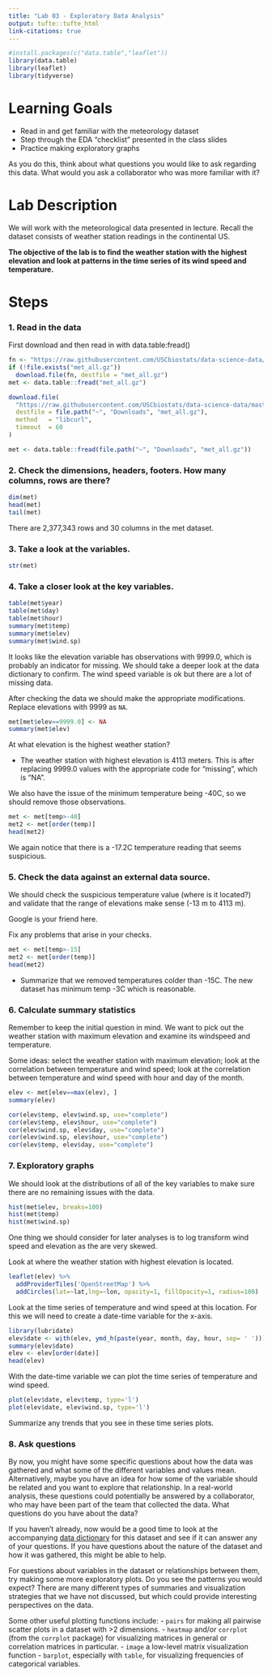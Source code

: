 ```yaml
---
title: "Lab 03 - Exploratory Data Analysis"
output: tufte::tufte_html
link-citations: true
---
```




```r
#install.packages(c("data.table","leaflet"))
library(data.table)
library(leaflet)
library(tidyverse)
```

# Learning Goals

- Read in and get familiar with the meteorology dataset  
- Step through the EDA "checklist" presented in the class slides
- Practice making exploratory graphs

As you do this, think about what questions you would like to ask regarding this data. What would you ask a collaborator who was more familiar with it?


# Lab Description

We will work with the meteorological data presented in lecture. Recall the dataset consists of weather station readings in the continental US. 

**The objective of the lab is to find the weather station with the highest elevation and look at patterns in the time series of its wind speed and temperature.**

# Steps

### 1. Read in the data

First download and then read in with data.table:fread()

```r
fn <- "https://raw.githubusercontent.com/USCbiostats/data-science-data/master/02_met/met_all.gz"
if (!file.exists("met_all.gz"))
  download.file(fn, destfile = "met_all.gz")
met <- data.table::fread("met_all.gz")
```


```r
download.file(
  "https://raw.githubusercontent.com/USCbiostats/data-science-data/master/02_met/met_all.gz",
  destfile = file.path("~", "Downloads", "met_all.gz"),
  method   = "libcurl",
  timeout  = 60
)

met <- data.table::fread(file.path("~", "Downloads", "met_all.gz"))
```

### 2. Check the dimensions, headers, footers. How many columns, rows are there?

```r
dim(met)
head(met)
tail(met)
```
There are 2,377,343 rows and 30 columns in the met dataset.

### 3. Take a look at the variables.

```r
str(met)
```


### 4. Take a closer look at the key variables. 

```r
table(met$year)
table(met$day)
table(met$hour)
summary(met$temp)
summary(met$elev)
summary(met$wind.sp)
```

It looks like the elevation variable has observations with 9999.0, which is probably an indicator for missing. We should take a deeper look at the data dictionary to confirm. The wind speed variable is ok but there are a lot of missing data.

After checking the data we should make the appropriate modifications. Replace elevations with 9999 as `NA`.

```r
met[met$elev==9999.0] <- NA
summary(met$elev)
```
At what elevation is the highest weather station?

- The weather station with highest elevation is 4113 meters. This is after replacing 9999.0 values with the appropriate code for "missing", which is "NA".

We also have the issue of the minimum temperature being -40C, so we should remove those observations.

```r
met <- met[temp>-40]
met2 <- met[order(temp)]
head(met2)
```

We again notice that there is a -17.2C temperature reading that seems suspicious.

### 5. Check the data against an external data source.

We should check the suspicious temperature value (where is it located?) and validate that the range of elevations make sense (-13 m to 4113 m).

Google is your friend here.

Fix any problems that arise in your checks.

```r
met <- met[temp>-15]
met2 <- met[order(temp)]
head(met2)
```
 - Summarize that we removed temperatures colder than -15C. The new dataset has minimum temp -3C which is reasonable.

### 6. Calculate summary statistics

Remember to keep the initial question in mind. We want to pick out the weather station with maximum elevation and examine its windspeed and temperature.

Some ideas: select the weather station with maximum elevation; look at the correlation between temperature and wind speed; look at the correlation between temperature and wind speed with hour and day of the month.

```r
elev <- met[elev==max(elev), ]
summary(elev)
```

```r
cor(elev$temp, elev$wind.sp, use="complete")
cor(elev$temp, elev$hour, use="complete")
cor(elev$wind.sp, elev$day, use="complete")
cor(elev$wind.sp, elev$hour, use="complete")
cor(elev$temp, elev$day, use="complete")
```

### 7. Exploratory graphs


We should look at the distributions of all of the key variables to make sure there are no remaining issues with the data.

```r
hist(met$elev, breaks=100)
hist(met$temp)
hist(met$wind.sp)
```
One thing we should consider for later analyses is to log transform wind speed and elevation as the are very skewed.


Look at where the weather station with highest elevation is located.

```r
leaflet(elev) %>%
  addProviderTiles('OpenStreetMap') %>% 
  addCircles(lat=~lat,lng=~lon, opacity=1, fillOpacity=1, radius=100)
```
Look at the time series of temperature and wind speed at this location. For this we will need to create a date-time variable for the x-axis.

```r
library(lubridate)
elev$date <- with(elev, ymd_h(paste(year, month, day, hour, sep= ' ')))
summary(elev$date)
elev <- elev[order(date)]
head(elev)
```
With the date-time variable we can plot the time series of temperature and wind speed.

```r
plot(elev$date, elev$temp, type='l')
plot(elev$date, elev$wind.sp, type='l')
```
Summarize any trends that you see in these time series plots.

### 8. Ask questions

By now, you might have some specific questions about how the data was gathered and what some of the different variables and values mean. Alternatively, maybe you have an idea for how some of the variable should be related and you want to explore that relationship. In a real-world analysis, these questions could potentially be answered by a collaborator, who may have been part of the team that collected the data. What questions do you have about the data?

If you haven't already, now would be a good time to look at the accompanying [data dictionary](https://github.com/USCbiostats/data-science-data/blob/master/02_met/met-datadictionary.pdf) for this dataset and see if it can answer any of your questions. If you have questions about the nature of the dataset and how it was gathered, this might be able to help.

For questions about variables in the dataset or relationships between them, try making some more exploratory plots. Do you see the patterns you would expect? There are many different types of summaries and visualization strategies that we have not discussed, but which could provide interesting perspectives on the data.

Some other useful plotting functions include:
 - `pairs` for making all pairwise scatter plots in a dataset with >2 dimensions.
 - `heatmap` and/or `corrplot` (from the `corrplot` package) for visualizing matrices in general or correlation matrices in particular.
 - `image` a low-level matrix visualization function
 - `barplot`, especially with `table`, for visualizing frequencies of categorical variables.
